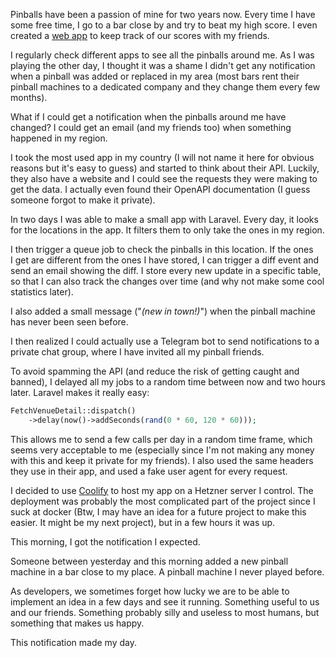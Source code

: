 

<ArticleLayout title={title} description={description} publishedAt={publishedAt} hackerNewsUrl="https://news.ycombinator.com/item?id=42627353">

Pinballs have been a passion of mine for two years now. Every time I have some free time, I go to a bar close by and try to beat my high score. I even created a [web app](https://github.com/Einenlum/pinball-friends) to keep track of our scores with my friends.

I regularly check different apps to see all the pinballs around me. As I was playing the other day, I thought it was a shame I didn't get any notification when a pinball was added or replaced in my area (most bars rent their pinball machines to a dedicated company and they change them every few months).

What if I could get a notification when the pinballs around me have changed? I could get an email (and my friends too) when something happened in my region.

I took the most used app in my country (I will not name it here for obvious reasons but it's easy to guess) and started to think about their API. Luckily, they also have a website and I could see the requests they were making to get the data. I actually even found their OpenAPI documentation (I guess someone forgot to make it private).

In two days I was able to make a small app with Laravel. Every day, it looks for the locations in the app. It filters them to only take the ones in my region.

I then trigger a queue job to check the pinballs in this location. If the ones I get are different from the ones I have stored, I can trigger a diff event and send an email showing the diff. I store every new update in a specific table, so that I can also track the changes over time (and why not make some cool statistics later).

I also added a small message ("_(new in town!)_") when the pinball machine has never been seen before.

I then realized I could actually use a Telegram bot to send notifications to a private chat group, where I have invited all my pinball friends.

To avoid spamming the API (and reduce the risk of getting caught and banned), I delayed all my jobs to a random time between now and two hours later. Laravel makes it really easy:

```php
FetchVenueDetail::dispatch()
    ->delay(now()->addSeconds(rand(0 * 60, 120 * 60)));
```

This allows me to send a few calls per day in a random time frame, which seems very acceptable to me (especially since I'm not making any money with this and keep it private for my friends).
I also used the same headers they use in their app, and used a fake user agent for every request.

I decided to use [Coolify](https://coolify.io) to host my app on a Hetzner server I control. The deployment was probably the most complicated part of the project since I suck at docker (Btw, I may have an idea for a future project to make this easier. It might be my next project), but in a few hours it was up.

This morning, I got the notification I expected.

Someone between yesterday and this morning added a new pinball machine in a bar close to my place. A pinball machine I never played before.

As developers, we sometimes forget how lucky we are to be able to implement an idea in a few days and see it running. Something useful to us and our friends. Something probably silly and useless to most humans, but something that makes us happy.

This notification made my day.

</ArticleLayout>
